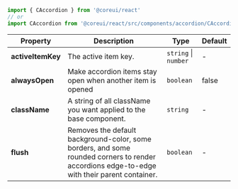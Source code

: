 
```jsx
import { CAccordion } from '@coreui/react'
// or
import CAccordion from '@coreui/react/src/components/accordion/CAccordion'
```

| Property | Description | Type | Default |
| --- | --- | --- | --- |
| **activeItemKey** | The active item key. | `string` \| `number` | - |
| **alwaysOpen** | Make accordion items stay open when another item is opened | `boolean` | false |
| **className** | A string of all className you want applied to the base component. | `string` | - |
| **flush** | Removes the default background-color, some borders, and some rounded corners to render accordions edge-to-edge with their parent container. | `boolean` | - |
